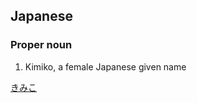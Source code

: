 ==Japanese==
{{ja-kanjitab|吉|実|子}}

===Proper noun===
{{ja-pos|proper|きみこ}}
# Kimiko, a female Japanese given name

[[Category:Japanese female given names|きみこ]]